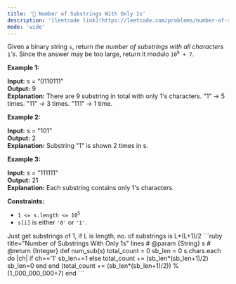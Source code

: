 ```yaml
---
title: '🧀 Number of Substrings With Only 1s'
description: '[leetcode link](https://leetcode.com/problems/number-of-substrings-with-only-1s/description/)'
mode: 'wide'
---
```

<Tabs>
  <Tab title="Question" icon="circle-question" iconType="regular">
    <Card>
      <p>Given a binary string <code>s</code>, return <em>the number of substrings with all characters</em> <code>1</code><em>&#39;s</em>. Since the answer may be too large, return it modulo <code>10<sup>9</sup> + 7</code>.</p>   <p><strong class="example">Example 1:</strong></p>   <strong>Input:</strong> s = &quot;0110111&quot; <br/> <strong>Output:</strong> 9 <br/> <strong>Explanation:</strong> There are 9 substring in total with only 1&#39;s characters. &quot;1&quot; -&gt; 5 times. &quot;11&quot; -&gt; 3 times. &quot;111&quot; -&gt; 1 time.  <p><strong class="example">Example 2:</strong></p>   <strong>Input:</strong> s = &quot;101&quot; <br/> <strong>Output:</strong> 2 <br/> <strong>Explanation:</strong> Substring &quot;1&quot; is shown 2 times in s.   <p><strong class="example">Example 3:</strong></p>   <strong>Input:</strong> s = &quot;111111&quot; <br/> <strong>Output:</strong> 21 <br/> <strong>Explanation:</strong> Each substring contains only 1&#39;s characters.    <p><strong>Constraints:</strong></p>  <ul>  <li><code>1 &lt;= s.length &lt;= 10<sup>5</sup></code></li>  <li><code>s[i]</code> is either <code>&#39;0&#39;</code> or <code>&#39;1&#39;</code>.</li> </ul> 
    </Card>
  </Tab>
  <Tab title="Solution" icon="lightbulb" iconType="regular" >
    <Card>
      Just get substrings of 1, if L is length, no. of substrings is L*(L+1)/2
    </Card>
  <Expandable title="code">
    <CodeGroup dropdown>
```ruby title="Number of Substrings With Only 1s" lines
# @param {String} s
# @return {Integer}
def num_sub(s)
  total_count = 0
  sb_len = 0
  s.chars.each do |ch|
    if ch=='1'
      sb_len+=1
    else
      total_count += (sb_len*(sb_len+1)/2)
      sb_len=0
    end
  end
  (total_count += (sb_len*(sb_len+1)/2)) % (1_000_000_000+7)
end
```
    </CodeGroup>
  </Expandable>
  </Tab>
</Tabs>